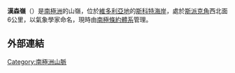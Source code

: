 {{coord|77|17|S|163|18|E|source:GNIS|display=title}}

'''漢森嶺'''（{{lang-en|Hanson Ridge}}）是[[南極洲|南極洲]]的山嶺，位於[[維多利亞地|維多利亞地]]的[[斯科特海岸|斯科特海岸]]，處於[[斯派克角|斯派克角]]西北面6公里，以氣象學家命名，現時由[[南極條約體系|南極條約體系]]管理。

==外部連結==
{{cite gnis | type = antarid | id = 6347| name = Hanson Ridge | accessdate = 2012-05-22}}

{{DEFAULTSORT:Hanson Ridge}}
[[Category:南極洲山脈|Category:南極洲山脈]]


{{ScottCoast-geo-stub}}
